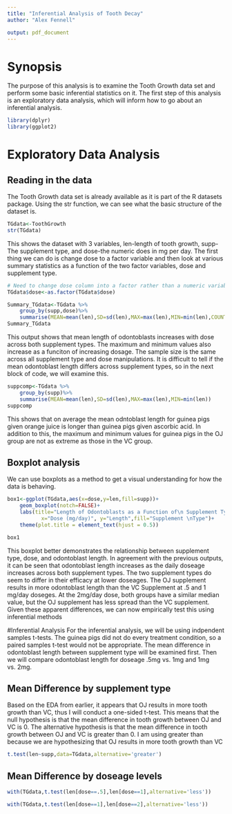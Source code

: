 ```yaml
---
title: "Inferential Analysis of Tooth Decay"
author: "Alex Fennell"

output: pdf_document
---
```

# Synopsis

The purpose of this analysis is to examine the Tooth Growth data set and perform
some basic inferential statistics on it. The first step of this analysis is an
exploratory data analysis, which will inform how to go about an inferential analysis.


```r
library(dplyr)
library(ggplot2)
```
# Exploratory Data Analysis

## Reading in the data
The Tooth Growth data set is already available as it is part of the R datasets
package. Using the str function, we can see what the basic structure of the dataset 
is.

```r
TGdata<-ToothGrowth
str(TGdata)
```

This shows the dataset with 3 variables, len-length of tooth growth, 
supp-The supplement type, and dose-the numeric does in mg per day. The first thing
we can do is change dose to a factor variable and then look at various summary statistics
as a function of the two factor variables, dose and supplement type.

```r
# Need to change dose column into a factor rather than a numeric variable
TGdata$dose<-as.factor(TGdata$dose)

Summary_TGdata<-TGdata %>%
    group_by(supp,dose)%>%
    summarise(MEAN=mean(len),SD=sd(len),MAX=max(len),MIN=min(len),COUNT=n())
Summary_TGdata
```

This output shows that mean length of odontoblasts increases with dose across both
supplement types. The maximum and minimum values also increase as a funciton of 
increasing dosage. The sample size is the same across all supplement type and
dose manipulations. It is difficult to tell if the mean odontoblast length differs
across supplement types, so in the next block of code, we will examine this.

```r
suppcomp<-TGdata %>%
    group_by(supp)%>%
    summarise(MEAN=mean(len),SD=sd(len),MAX=max(len),MIN=min(len))
suppcomp
```
 
 This shows that on average the mean odntoblast length for guinea pigs given 
 orange juice is longer than guinea pigs given ascorbic acid. In addition to this,
 the maximum and minimum values for guinea pigs in the OJ group are not as extreme
 as those in the VC group. 
 
## Boxplot analysis
We can use boxplots as a method to get a visual understanding for how the data is
behaving.

```r
box1<-ggplot(TGdata,aes(x=dose,y=len,fill=supp))+
    geom_boxplot(notch=FALSE)+
    labs(title="Length of Odontoblasts as a Function of\n Supplement Type and Doseage",
           x="Dose (mg/day)", y="Length",fill="Supplement \nType")+
    theme(plot.title = element_text(hjust = 0.5))

box1
```

This boxplot better demonstrates the relationship between supplement type, dose,
and odontoblast length. In agreement with the previous outputs, it can be seen that
odontoblast length increases as the daily doseage increases across both supplement 
types. The two supplement types do seem to differ in their efficacy at lower doseages.
The OJ supplement results in more odontoblast length than the VC Supplement at .5 
and 1 mg/day doseges. At the 2mg/day dose, both groups have a similar median value,
but the OJ supplement has less spread than the VC supplement. Given these apparent 
differences, we can now empirically test this using inferential methods

#Inferential Analysis
For the inferential analysis, we will be using indpendent samples t-tests. The 
guinea pigs did not do every treatment condition, so a paired samples t-test would
not be appropriate. The mean difference in odontoblast length between supplement 
type will be examined first. Then we will compare odontoblast length for doseage
.5mg vs. 1mg and 1mg vs. 2mg.

## Mean Difference by supplement type
Based on the EDA from earlier, it appears that OJ results in more tooth growth 
than VC, thus I will conduct a one-sided t-test. This means that the null hypothesis
is that the mean difference in tooth growth between OJ and VC is 0. The alternative
hypothesis is that the mean difference in tooth growth between OJ and VC is greater
than 0. I am using greater than because we are hypothesizing that OJ results in
more tooth growth than VC

```r
t.test(len~supp,data=TGdata,alternative='greater')

```

## Mean Difference by doseage levels
```r
with(TGdata,t.test(len[dose==.5],len[dose==1],alternative='less'))

with(TGdata,t.test(len[dose==1],len[dose==2],alternative='less'))

```
